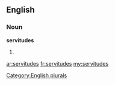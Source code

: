 ==English==

===Noun===
'''servitudes'''

# {{plural of|[[servitude]]}}

[[Category:English plurals]]

[[ar:servitudes]]
[[fr:servitudes]]
[[my:servitudes]]